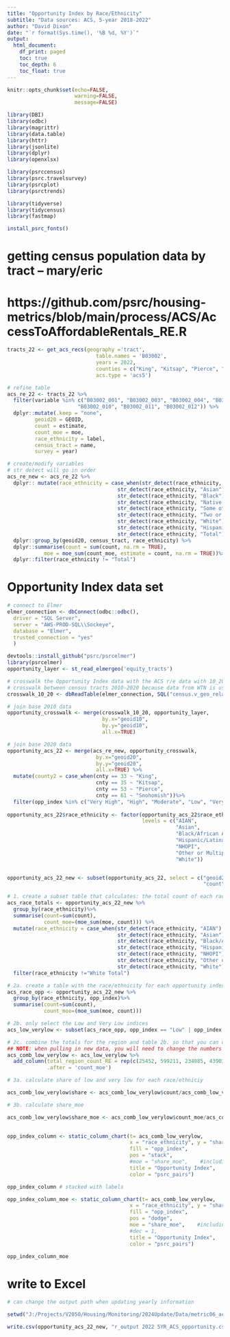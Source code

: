 ```yaml
---
title: "Opportunity Index by Race/Ethnicity"
subtitle: "Data sources: ACS, 5-year 2018-2022"
author: "David Dixon"
date: "`r format(Sys.time(), '%B %d, %Y')`"
output:
  html_document:
    df_print: paged
    toc: true
    toc_depth: 6
    toc_float: true
---
```


```r

knitr::opts_chunk$set(echo=FALSE, 
                      warning=FALSE, 
                      message=FALSE)
```

```r

library(DBI)
library(odbc)
library(magrittr)
library(data.table)
library(httr)
library(jsonlite)
library(dplyr)
library(openxlsx)

library(psrccensus)
library(psrc.travelsurvey)
library(psrcplot)
library(psrctrends)

library(tidyverse)
library(tidycensus)
library(fastmap)

install_psrc_fonts()
```

# getting census population data by tract -- mary/eric
# https://github.com/psrc/housing-metrics/blob/main/process/ACS/AccessToAffordableRentals_RE.R
```r

tracts_22 <- get_acs_recs(geography ='tract', 
                             table.names = 'B03002', 
                             years = 2022, 
                             counties = c("King", "Kitsap", "Pierce", "Snohomish"),
                             acs.type = 'acs5')

# refine table
acs_re_22 <- tracts_22 %>%
  filter(variable %in% c("B03002_001", "B03002_003", "B03002_004", "B03002_005", "B03002_006", "B03002_007", "B03002_008", "B03002_009",
                       "B03002_010", "B03002_011", "B03002_012")) %>%
  dplyr::mutate(.keep = "none",
         geoid20 = GEOID,
         count = estimate,
         count_moe = moe, 
         race_ethnicity = label,
         census_tract = name,
         survey = year)

# create/modify variables
# str detect will go in order
acs_re_new <- acs_re_22 %>% 
  dplyr:: mutate(race_ethnicity = case_when(str_detect(race_ethnicity, "American Indian") ~"AIAN",
                                    str_detect(race_ethnicity, "Asian") ~"Asian",
                                    str_detect(race_ethnicity, "Black") ~"Black/African American",
                                    str_detect(race_ethnicity, "Native Hawaiian") ~"NHOPI",
                                    str_detect(race_ethnicity, "Some other") ~"Other or Multiple Races",
                                    str_detect(race_ethnicity, "Two or more") ~"Other or Multiple Races",
                                    str_detect(race_ethnicity, "White") ~"White",
                                    str_detect(race_ethnicity, "Hispanic or Latino") ~"Hispanic/Latinx",
                                    str_detect(race_ethnicity, "Total") ~"Total")) %>%
  dplyr::group_by(geoid20, census_tract, race_ethnicity) %>%
  dplyr::summarise(count = sum(count, na.rm = TRUE),
            moe = moe_sum(count_moe, estimate = count, na.rm = TRUE))%>%
  dplyr::filter(race_ethnicity != "Total")

```

# Opportunity Index data set
```r

# connect to Elmer
elmer_connection <- dbConnect(odbc::odbc(),
  driver = "SQL Server",
  server = "AWS-PROD-SQL\\Sockeye",
  database = "Elmer",
  trusted_connection = "yes"
  )

devtools::install_github("psrc/psrcelmer")
library(psrcelmer)
opportunity_layer <- st_read_elmergeo('equity_tracts')

# crosswalk the Opportunity Index data with the ACS r/e data with 10_20 crosswalk
# crosswalk between census tracts 2010-2020 because data from WTN is using 2010 census geographies while the spatial data (with population estimates) are using 2020 geographies
crosswalk_10_20 <- dbReadTable(elmer_connection, SQL("census.v_geo_relationships_tracts"))

# join base 2010 data
opportunity_crosswalk <- merge(crosswalk_10_20, opportunity_layer,
                               by.x="geoid10",
                               by.y="geoid10", 
                               all.x=TRUE)

# join base 2020 data
opportunity_acs_22 <- merge(acs_re_new, opportunity_crosswalk,
                             by.x="geoid20",
                             by.y="geoid20", 
                             all.x=TRUE) %>%
  mutate(county2 = case_when(cnty == 33 ~ "King", 
                             cnty == 35 ~ "Kitsap", 
                             cnty == 53 ~ "Pierce", 
                             cnty == 61 ~ "Snohomish"))%>%
  filter(opp_index %in% c("Very High", "High", "Moderate", "Low", "Very Low")) 
                       
opportunity_acs_22$race_ethnicity <- factor(opportunity_acs_22$race_ethnicity,
                                            levels = c("AIAN",
                                                       "Asian",
                                                       "Black/African American",
                                                       "Hispanic/Latinx",
                                                       "NHOPI",
                                                       "Other or Multiple Races",
                                                       "White"))


opportunity_acs_22_new <- subset(opportunity_acs_22, select = c("geoid20", "census_tract", "geoid10", "race_ethnicity", "cnty", "county2", 
                                                                "count", "moe", "opp_class", "opp_index"))

```

```r

# 1. create a subset table that calculates: the total count of each race/ethnicity for the region
acs_race_totals <- opportunity_acs_22_new %>%
  group_by(race_ethnicity)%>%
  summarise(count=sum(count),
            count_moe=(moe_sum(moe, count))) %>%
  mutate(race_ethnicity = case_when(str_detect(race_ethnicity, "AIAN") ~ "AIAN Total",
                                    str_detect(race_ethnicity, "Asian") ~"Asian Total",
                                    str_detect(race_ethnicity, "Black/African American") ~"Black/African American Total",
                                    str_detect(race_ethnicity, "Hispanic/Latinx") ~"Hispanic/Latinx Total",
                                    str_detect(race_ethnicity, "NHOPI") ~"NHOPI Total",
                                    str_detect(race_ethnicity, "Other or Multiple Races") ~"Other or Multiple Races Total",
                                    str_detect(race_ethnicity, "White") ~"White Total"))%>%
  filter(race_ethnicity !="White Total")

# 2a. create a table with the race/ethnicity for each opportunity index rating
acs_race_opp <- opportunity_acs_22_new %>%
  group_by(race_ethnicity, opp_index)%>%
  summarise(count=sum(count),
            count_moe=(moe_sum(moe, count)))

# 2b. only select the Low and Very Low indices
acs_low_verylow <- subset(acs_race_opp, opp_index == "Low" | opp_index == "Very Low")

# 2c. combine the totals for the region and table 2b. so that you can calculate the MOE for each race/ethnicity
## NOTE: when pulling in new data, you will need to change the numbers to reflect new table 1. values ##
acs_comb_low_verylow <- acs_low_verylow %>%
  add_column(total_region_count_RE = rep(c(25452, 599211, 234085, 439037, 35345, 596400, 2525292), each = 2), 
             .after = 'count_moe')

# 3a. calculate share of low and very low for each race/ethniciy

acs_comb_low_verylow$share <- acs_comb_low_verylow$count/acs_comb_low_verylow$total_region_count_RE

# 3b. calculate share_moe

acs_comb_low_verylow$share_moe <- acs_comb_low_verylow$count_moe/acs_comb_low_verylow$total_region_count_RE
  
```

```r

opp_index_column <- static_column_chart(t= acs_comb_low_verylow,
                                        x = "race_ethnicity", y = "share",
                                        fill = "opp_index",
                                        pos = "stack",
                                        #moe = "share_moe",    #including moe will remove bar labels, one or the other
                                        title = "Opportunity Index",
                                        color = "psrc_pairs") 

opp_index_column # stacked with labels

opp_index_column_moe <- static_column_chart(t= acs_comb_low_verylow,
                                        x = "race_ethnicity", y = "share",
                                        fill = "opp_index",
                                        pos = "dodge",
                                        moe = "share_moe",    #including moe will remove bar labels, one or the other
                                        #dec = 1, 
                                        title = "Opportunity Index",
                                        color = "psrc_pairs") 

opp_index_column_moe
```

# write to Excel
```r
# can change the output path when updating yearly information

setwd("J:/Projects/V2050/Housing/Monitoring/2024Update/Data/metric06_access_to_opp_by_race")

write.csv(opportunity_acs_22_new, "r_output 2022 5YR_ACS_opportunity.csv", row.names=FALSE)
```
